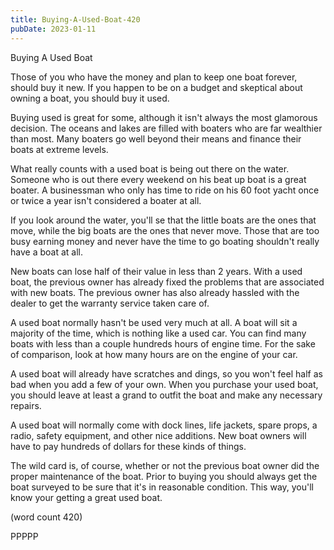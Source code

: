 ```yaml
---
title: Buying-A-Used-Boat-420
pubDate: 2023-01-11
---
```


Buying A Used Boat

Those of you who have the money and plan to keep
one boat forever, should buy it new.  If you happen
to be on a budget and skeptical about owning a 
boat, you should buy it used.

Buying used is great for some, although it isn't
always the most glamorous decision.  The oceans 
and lakes are filled with boaters who are far
wealthier than most.  Many boaters go well beyond
their means and finance their boats at extreme 
levels.   

What really counts with a used boat is being out
there on the water.  Someone who is out there 
every weekend on his beat up boat is a great 
boater.  A businessman who only has time to ride
on his 60 foot yacht once or twice a year isn't
considered a boater at all.

If you look around the water, you'll se that the
little boats are the ones that move, while the
big boats are the ones that never move.  Those 
that are too busy earning money and never have 
the time to go boating shouldn't really have a
boat at all.

New boats can lose half of their value in less
than 2 years.  With a used boat, the previous
owner has already fixed the problems that are 
associated with new boats.  The previous owner
has also already hassled with the dealer to get
the warranty service taken care of.

A used boat normally hasn't be used very much
at all.  A boat will sit a majority of the time, 
which is nothing like a used car.  You can find
many boats with less than a couple hundreds hours
of engine time.  For the sake of comparison, 
look at how many hours are on the engine of your
car.

A used boat will already have scratches and 
dings, so you won't feel half as bad when you 
add a few of your own.  When you purchase your
used boat, you should leave at least a grand to
outfit the boat and make any necessary repairs.

A used boat will normally come with dock lines, 
life jackets, spare props, a radio, safety 
equipment, and other nice additions.  New boat
owners will have to pay hundreds of dollars 
for these kinds of things.

The wild card is, of course, whether or not the
previous boat owner did the proper maintenance 
of the boat.  Prior to buying you should always
get the boat surveyed to be sure that it's in
reasonable condition.  This way, you'll know 
your getting a great used boat.

(word count 420)

PPPPP